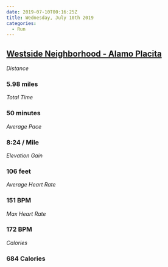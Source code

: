 ```yaml
---
date: 2019-07-10T00:16:25Z
title: Wednesday, July 10th 2019
categories:
  - Run
---
```

## [Westside Neighborhood - Alamo Placita](https://www.strava.com/activities/2519405648)

_Distance_

### 5.98 miles

_Total Time_

### 50 minutes

_Average Pace_

### 8:24 / Mile

_Elevation Gain_

### 106 feet

_Average Heart Rate_

### 151 BPM

_Max Heart Rate_

### 172 BPM

_Calories_

### 684 Calories